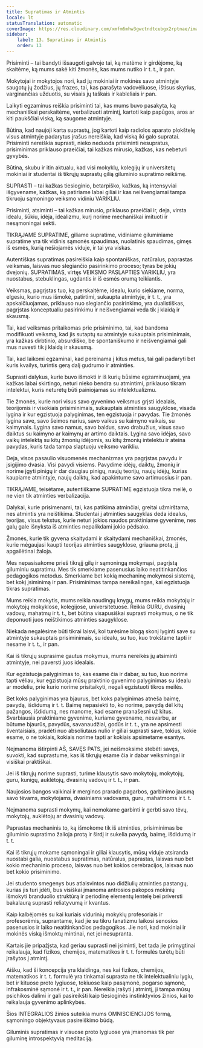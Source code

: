 ```yaml
---
title: Supratimas ir Atmintis
locale: lt
statusTranslation: automatic
coverImage: https://res.cloudinary.com/xmfm6mhw3gwctndtcubgx2rptnae/image/upload/v1740337243/small_cover_educacion_fundamental_a051170f1c.webp
sidebar:
    label: 13. Supratimas ir Atmintis
    order: 13
---
```

Prisiminti – tai bandyti išsaugoti galvoje tai, ką matėme ir girdėjome, ką skaitėme, ką mums sakė kiti žmonės, kas mums nutiko ir t. t., ir pan.

Mokytojai ir mokytojos nori, kad jų mokiniai ir mokinės savo atmintyje saugotų jų žodžius, jų frazes, tai, kas parašyta vadovėliuose, ištisus skyrius, varginančias užduotis, su visais jų taškais ir kableliais ir pan.

Laikyti egzaminus reiškia prisiminti tai, kas mums buvo pasakyta, ką mechaniškai perskaitėme, verbalizuoti atmintį, kartoti kaip papūgos, aros ar kiti paukščiai viską, ką saugome atmintyje.

Būtina, kad naujoji karta suprastų, jog kartoti kaip radiolos aparato plokštelę visus atmintyje padarytus įrašus nereiškia, kad viską iki galo supratai. Prisiminti nereiškia suprasti, nieko neduoda prisiminti nesupratus, prisiminimas priklauso praeičiai, tai kažkas mirusio, kažkas, kas nebeturi gyvybės.

Būtina, skubu ir itin aktualu, kad visi mokyklų, kolegijų ir universitetų mokiniai ir studentai iš tikrųjų suprastų gilią giluminio supratimo reikšmę.

SUPRASTI – tai kažkas tiesioginio, betarpiško, kažkas, ką intensyviai išgyvename, kažkas, ką patiriame labai giliai ir kas neišvengiamai tampa tikruoju sąmoningo veiksmo vidiniu VARIKLIU.

Prisiminti, atsiminti – tai kažkas mirusio, priklauso praeičiai ir, deja, virsta idealu, šūkiu, idėja, idealizmu, kurį norime mechaniškai imituoti ir nesąmoningai sekti.

TIKRĄJAME SUPRATIME, giliame supratime, vidiniame giluminiame supratime yra tik vidinis sąmonės spaudimas, nuolatinis spaudimas, gimęs iš esmės, kurią nešiojamės viduje, ir tai yra viskas.

Autentiškas supratimas pasireiškia kaip spontaniškas, natūralus, paprastas veiksmas, laisvas nuo slegiančio pasirinkimo proceso; tyras be jokių dvejonių. SUPRATIMAS, virtęs VEIKSMO PASLAPTIES VARIKLIU, yra nuostabus, stebuklingas, ugdantis ir iš esmės orumą teikiantis.

Veiksmas, pagrįstas tuo, ką perskaitėme, idealu, kurio siekiame, norma, elgesiu, kurio mus išmokė, patirtimi, sukaupta atmintyje, ir t. t., yra apskaičiuojamas, priklauso nuo slegiančio pasirinkimo, yra dualistiškas, pagrįstas konceptualiu pasirinkimu ir neišvengiamai veda tik į klaidą ir skausmą.

Tai, kad veiksmas pritaikomas prie prisiminimo, tai, kad bandoma modifikuoti veiksmą, kad jis sutaptų su atmintyje sukauptais prisiminimais, yra kažkas dirbtinio, absurdiško, be spontaniškumo ir neišvengiamai gali mus nuvesti tik į klaidą ir skausmą.

Tai, kad laikomi egzaminai, kad pereinama į kitus metus, tai gali padaryti bet kuris kvailys, turintis gerą dalį gudrumo ir atminties.

Suprasti dalykus, kurie buvo išmokti ir iš kurių būsime egzaminuojami, yra kažkas labai skirtingo, neturi nieko bendra su atmintimi, priklauso tikram intelektui, kuris neturėtų būti painiojamas su intelektualizmu.

Tie žmonės, kurie nori visus savo gyvenimo veiksmus grįsti idealais, teorijomis ir visokiais prisiminimais, sukauptais atminties saugyklose, visada lygina ir kur egzistuoja palyginimas, ten egzistuoja ir pavydas. Tie žmonės lygina save, savo šeimos narius, savo vaikus su kaimyno vaikais, su kaimynais. Lygina savo namus, savo baldus, savo drabužius, visus savo daiktus su kaimyno ar kaimynų ar artimo daiktais. Lygina savo idėjas, savo vaikų intelektą su kitų žmonių idėjomis, su kitų žmonių intelektu ir ateina pavydas, kuris tada tampa slaptuoju veiksmo varikliu.

Deja, visos pasaulio visuomenės mechanizmas yra pagrįstas pavydu ir įsigijimo dvasia. Visi pavydi visiems. Pavydime idėjų, daiktų, žmonių ir norime įgyti pinigų ir dar daugiau pinigų, naujų teorijų, naujų idėjų, kurias kaupiame atmintyje, naujų daiktų, kad apakintume savo artimuosius ir pan.

TIKRĄJAME, teisėtame, autentiškame SUPRATIME egzistuoja tikra meilė, o ne vien tik atminties verbalizacija.

Dalykai, kurie prisimenami, tai, kas patikima atminčiai, greitai užmirštama, nes atmintis yra neištikima. Studentai į atminties saugyklas deda idealus, teorijas, visus tekstus, kurie neturi jokios naudos praktiniame gyvenime, nes galų gale išnyksta iš atminties nepalikdami jokio pėdsako.

Žmonės, kurie tik gyvena skaitydami ir skaitydami mechaniškai, žmonės, kurie mėgaujasi kaupti teorijas atminties saugyklose, griauna protą, jį apgailėtinai žaloja.

Mes nepasisakome prieš tikrąjį gilų ir sąmoningą mokymąsi, pagrįstą giluminiu supratimu. Mes tik smerkiame pasenusius laiko neatitinkančios pedagogikos metodus. Smerkiame bet kokią mechaninę mokymosi sistemą, bet kokį įsiminimą ir pan. Prisiminimas tampa nereikalingas, kai egzistuoja tikras supratimas.

Mums reikia mokytis, mums reikia naudingų knygų, mums reikia mokytojų ir mokytojų mokyklose, kolegijose, universitetuose. Reikia GURU, dvasinių vadovų, mahatmų ir t. t., bet būtina visapusiškai suprasti mokymus, o ne tik deponuoti juos neištikimos atminties saugyklose.

Niekada negalėsime būti tikrai laisvi, kol turėsime blogą skonį lyginti save su atmintyje sukauptais prisiminimais, su idealu, su tuo, kuo trokštame tapti ir nesame ir t. t., ir pan.

Kai iš tikrųjų suprasime gautus mokymus, mums nereikės jų atsiminti atmintyje, nei paversti juos idealais.

Kur egzistuoja palyginimas to, kas esame čia ir dabar, su tuo, kuo norime tapti vėliau, kur egzistuoja mūsų praktinio gyvenimo palyginimas su idealu ar modeliu, prie kurio norime prisitaikyti, negali egzistuoti tikros meilės.

Bet koks palyginimas yra bjaurus, bet koks palyginimas atneša baimę, pavydą, išdidumą ir t. t. Baimę nepasiekti to, ko norime, pavydą dėl kitų pažangos, išdidumą, nes manome, kad esame pranašesni už kitus. Svarbiausia praktiniame gyvenime, kuriame gyvename, nesvarbu, ar būtume bjaurūs, pavydūs, savanaudžiai, godūs ir t. t., yra ne apsimesti šventaisiais, pradėti nuo absoliutaus nulio ir giliai suprasti save, tokius, kokie esame, o ne tokiais, kokiais norime tapti ar kokiais apsimetame esantys.

Neįmanoma ištirpinti AŠ, SAVĘS PATS, jei neišmoksime stebėti savęs, suvokti, kad suprastume, kas iš tikrųjų esame čia ir dabar veiksmingai ir visiškai praktiškai.

Jei iš tikrųjų norime suprasti, turime klausytis savo mokytojų, mokytojų, guru, kunigų, auklėtojų, dvasinių vadovų ir t. t., ir pan.

Naujosios bangos vaikinai ir merginos prarado pagarbos, garbinimo jausmą savo tėvams, mokytojams, dvasiniams vadovams, guru, mahatmoms ir t. t.

Neįmanoma suprasti mokymų, kai nemokame garbinti ir gerbti savo tėvų, mokytojų, auklėtojų ar dvasinių vadovų.

Paprastas mechaninis to, ką išmokome tik iš atminties, prisiminimas be giluminio supratimo žalioja protą ir širdį ir sukelia pavydą, baimę, išdidumą ir t. t.

Kai iš tikrųjų mokame sąmoningai ir giliai klausytis, mūsų viduje atsiranda nuostabi galia, nuostabus supratimas, natūralus, paprastas, laisvas nuo bet kokio mechaninio proceso, laisvas nuo bet kokios cerebracijos, laisvas nuo bet kokio prisiminimo.

Jei studento smegenys bus atlaisvintos nuo didžiulių atminties pastangų, kurias jis turi įdėti, bus visiškai įmanoma antrosios pakopos mokinių išmokyti branduolio struktūrą ir periodinę elementų lentelę bei priversti bakalaurą suprasti reliatyvumą ir kvantus.

Kaip kalbėjomės su kai kuriais vidurinių mokyklų profesoriais ir profesorėmis, suprantame, kad jie su tikru fanatizmu laikosi senosios pasenusios ir laiko neatitinkančios pedagogikos. Jie nori, kad mokiniai ir mokinės viską išmoktų mintinai, net jei nesupranta.

Kartais jie pripažįsta, kad geriau suprasti nei įsiminti, bet tada jie primygtinai reikalauja, kad fizikos, chemijos, matematikos ir t. t. formulės turėtų būti įrašytos į atmintį.

Aišku, kad ši koncepcija yra klaidinga, nes kai fizikos, chemijos, matematikos ir t. t. formulė yra tinkamai suprasta ne tik intelektualiniu lygiu, bet ir kituose proto lygiuose, tokiuose kaip pasąmonė, pogarso sąmonė, infrakosminė sąmonė ir t. t., ir pan. Nereikia įrašyti į atmintį, ji tampa mūsų psichikos dalimi ir gali pasireikšti kaip tiesioginės instinktyvios žinios, kai to reikalauja gyvenimo aplinkybės.

Šios INTEGRALIOS žinios suteikia mums OMNISCIENCIJOS formą, sąmoningo objektyvaus pasireiškimo būdą.

Giluminis supratimas ir visuose proto lygiuose yra įmanomas tik per giluminę introspektyvią meditaciją.


